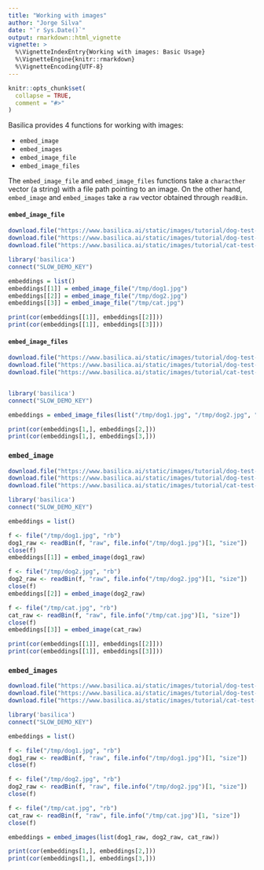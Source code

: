 ```yaml
---
title: "Working with images"
author: "Jorge Silva"
date: "`r Sys.Date()`"
output: rmarkdown::html_vignette
vignette: >
  %\VignetteIndexEntry{Working with images: Basic Usage}
  %\VignetteEngine{knitr::rmarkdown}
  %\VignetteEncoding{UTF-8}
---
```


```r
knitr::opts_chunk$set(
  collapse = TRUE,
  comment = "#>"
)
```

Basilica provides 4 functions for working with images:

- `embed_image`
- `embed_images`
- `embed_image_file`
- `embed_image_files`

The `embed_image_file` and `embed_image_files` functions take a `characther` vector
(a string) with a file path pointing to an image. On the other hand, `embed_image`
and `embed_images` take a `raw` vector obtained through `readBin`.

#### `embed_image_file`

```r
download.file("https://www.basilica.ai/static/images/tutorial/dog-test-1.jpg", "/tmp/dog1.jpg")
download.file("https://www.basilica.ai/static/images/tutorial/dog-test-2.jpg", "/tmp/dog2.jpg")
download.file("https://www.basilica.ai/static/images/tutorial/cat-test-1.jpg", "/tmp/cat.jpg")

library('basilica')
connect("SLOW_DEMO_KEY")

embeddings = list()
embeddings[[1]] = embed_image_file("/tmp/dog1.jpg")
embeddings[[2]] = embed_image_file("/tmp/dog2.jpg")
embeddings[[3]] = embed_image_file("/tmp/cat.jpg")

print(cor(embeddings[[1]], embeddings[[2]]))
print(cor(embeddings[[1]], embeddings[[3]]))
```

#### `embed_image_files`

```r
download.file("https://www.basilica.ai/static/images/tutorial/dog-test-1.jpg", "/tmp/dog1.jpg")
download.file("https://www.basilica.ai/static/images/tutorial/dog-test-2.jpg", "/tmp/dog2.jpg")
download.file("https://www.basilica.ai/static/images/tutorial/cat-test-1.jpg", "/tmp/cat.jpg")


library('basilica')
connect("SLOW_DEMO_KEY")

embeddings = embed_image_files(list("/tmp/dog1.jpg", "/tmp/dog2.jpg", "/tmp/cat.jpg"))

print(cor(embeddings[1,], embeddings[2,]))
print(cor(embeddings[1,], embeddings[3,]))
```

### `embed_image`

```r
download.file("https://www.basilica.ai/static/images/tutorial/dog-test-1.jpg", "/tmp/dog1.jpg")
download.file("https://www.basilica.ai/static/images/tutorial/dog-test-2.jpg", "/tmp/dog2.jpg")
download.file("https://www.basilica.ai/static/images/tutorial/cat-test-1.jpg", "/tmp/cat.jpg")

library('basilica')
connect("SLOW_DEMO_KEY")

embeddings = list()

f <- file("/tmp/dog1.jpg", "rb")
dog1_raw <- readBin(f, "raw", file.info("/tmp/dog1.jpg")[1, "size"])
close(f)
embeddings[[1]] = embed_image(dog1_raw)

f <- file("/tmp/dog2.jpg", "rb")
dog2_raw <- readBin(f, "raw", file.info("/tmp/dog2.jpg")[1, "size"])
close(f)
embeddings[[2]] = embed_image(dog2_raw)

f <- file("/tmp/cat.jpg", "rb")
cat_raw <- readBin(f, "raw", file.info("/tmp/cat.jpg")[1, "size"])
close(f)
embeddings[[3]] = embed_image(cat_raw)

print(cor(embeddings[[1]], embeddings[[2]]))
print(cor(embeddings[[1]], embeddings[[3]]))
```

### `embed_images`

```r
download.file("https://www.basilica.ai/static/images/tutorial/dog-test-1.jpg", "/tmp/dog1.jpg")
download.file("https://www.basilica.ai/static/images/tutorial/dog-test-2.jpg", "/tmp/dog2.jpg")
download.file("https://www.basilica.ai/static/images/tutorial/cat-test-1.jpg", "/tmp/cat.jpg")

library('basilica')
connect("SLOW_DEMO_KEY")

embeddings = list()

f <- file("/tmp/dog1.jpg", "rb")
dog1_raw <- readBin(f, "raw", file.info("/tmp/dog1.jpg")[1, "size"])
close(f)

f <- file("/tmp/dog2.jpg", "rb")
dog2_raw <- readBin(f, "raw", file.info("/tmp/dog2.jpg")[1, "size"])
close(f)

f <- file("/tmp/cat.jpg", "rb")
cat_raw <- readBin(f, "raw", file.info("/tmp/cat.jpg")[1, "size"])
close(f)

embeddings = embed_images(list(dog1_raw, dog2_raw, cat_raw))

print(cor(embeddings[1,], embeddings[2,]))
print(cor(embeddings[1,], embeddings[3,]))
```
